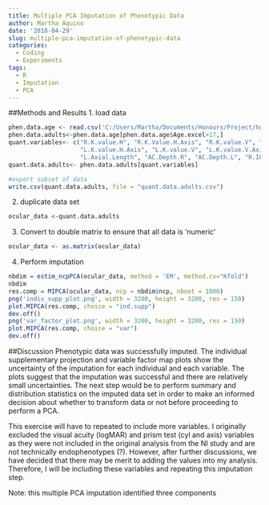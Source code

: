 ```yaml
---
title: Multiple PCA Imputation of Phenotypic Data
author: Martha Aquino
date: '2018-04-29'
slug: multiple-pca-imputation-of-phenotypic-data
categories:
  - Coding
  - Experiments
tags:
  - R
  - Imputation
  - PCA
---
```



##Methods and Results 
1. load data 
```r
phen.data.age <- read.csv('C:/Users/Martha/Documents/Honours/Project/honours.project/Data/NIES_master_database-age.csv')
phen.data.adults<-phen.data.age[phen.data.age$Age.excel>17,]
quant.variables<- c("R.K.value.H", "R.K.Value.H.Axis", "R.K.value.V", "R.K.value.V.Axis", "L.K.value.H",
                    "L.K.value.H.Axis", "L.K.value.V", "L.K.value.V.Axis", "R.Pachimetry", "L.Pachimetry", "R.Axial.Length",
                    "L.Axial.Length", "AC.Depth.R", "AC.Depth.L", "R.IOP.mmHg", "L.IOP.mmHg", "CDR.RE", "CDR.LE")
quant.data.adults<- phen.data.adults[quant.variables]

#export subset of data 
write.csv(quant.data.adults, file = "quant.data.adults.csv")
```

2. duplicate data set 
```r
ocular_data <-quant.data.adults
```

3. Convert to double matrix to ensure that all data is 'numeric'
```r
ocular_data <- as.matrix(ocular_data)
```

4. Perform imputation
```r
nbdim = estim_ncpPCA(ocular_data, method = 'EM', method.cv="Kfold")
nbdim
res.comp = MIPCA(ocular_data, ncp = nbdim$ncp, nboot = 1000)
png('indiv_supp_plot.png', width = 3200, height = 3200, res = 150)
plot.MIPCA(res.comp, choice = "ind.supp") 
dev.off()
png('var_factor_plot.png', width = 3200, height = 3200, res = 150)
plot.MIPCA(res.comp, choice = "var") 
dev.off()
```

##Discussion
Phenotypic data was successfully imputed. The individual supplementary projection and variable factor map plots show the uncertainty of the imputation for each individual and each variable. The plots suggest that the imputation was successful and there are relatively small uncertainties. The next step would be to perform summary and distribution statistics on the imputed data set in order to make an informed decision about whether to transform data or not before proceeding to perform a PCA. 

This exercise will have to repeated to include more variables. I originally excluded the visual acuity (logMAR) and prism test (cyl and axis) variables as they were not included in the original analysis from the NI study and are not technically endophenotypes (?). However, after further discussions, we have decided that there may be merit to adding the values into my analysis. Therefore, I will be including these variables and repeating this imputation step. 

Note: this multiple PCA imputation identified three components 

